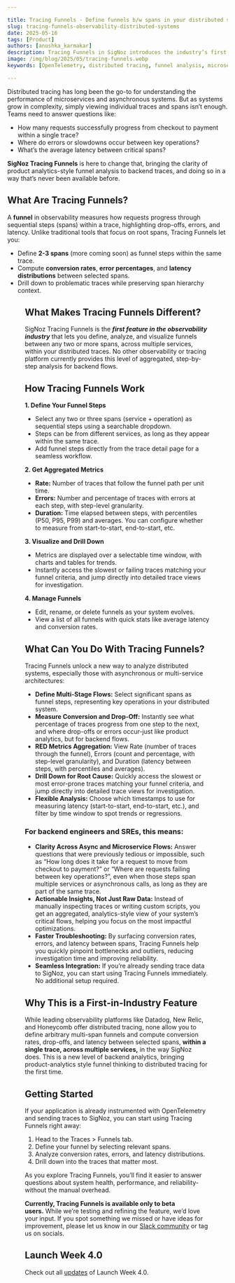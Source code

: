 ```yaml
---

title: Tracing Funnels - Define funnels b/w spans in your distributed systems
slug: tracing-funnels-observability-distributed-systems
date: 2025-05-16
tags: [Product]
authors: [anushka_karmakar]
description: Tracing Funnels in SigNoz introduces the industry’s first product analytics-style funnel analysis for distributed traces, enabling engineers to measure conversion, errors, and latency between key spans across services within a single trace.
image: /img/blog/2025/05/tracing-funnels.webp
keywords: [OpenTelemetry, distributed tracing, funnel analysis, microservices architecture, asynchronous workflows, backend observability, span analysis, error tracking, latency distribution, RED metrics]

---
```


Distributed tracing has long been the go-to for understanding the performance of microservices and asynchronous systems. But as systems grow in complexity, simply viewing individual traces and spans isn’t enough. Teams need to answer questions like:

- How many requests successfully progress from checkout to payment within a single trace?
- Where do errors or slowdowns occur between key operations?
- What’s the average latency between critical spans?

**SigNoz Tracing Funnels** is here to change that, bringing the clarity of product analytics-style funnel analysis to backend traces, and doing so in a way that’s never been available before.

## What Are Tracing Funnels?

A **funnel** in observability measures how requests progress through sequential steps (spans) within a trace, highlighting drop-offs, errors, and latency. Unlike traditional tools that focus on root spans, Tracing Funnels let you:

- Define **2-3 spans** (more coming soon) as funnel steps within the same trace.
- Compute **conversion rates**, **error percentages**, and **latency distributions** between selected spans.
- Drill down to problematic traces while preserving span hierarchy context.

<Figure src="/img/blog/2025/05/tracing-funnels-dashboard.webp" alt="Overview of Tracing Funnels" caption="Overview of Tracing Funnels" />

## What Makes Tracing Funnels Different?

SigNoz Tracing Funnels is the ***first feature in the observability industry*** that lets you define, analyze, and visualize funnels between any two or more spans, across multiple services, within your distributed traces. No other observability or tracing platform currently provides this level of aggregated, step-by-step analysis for backend flows.

## How Tracing Funnels Work

<YouTube id="4YjkiNwFeBA" mute={false} />

**1. Define Your Funnel Steps**

- Select any two or three spans (service + operation) as sequential steps using a searchable dropdown.
- Steps can be from different services, as long as they appear within the same trace.
- Add funnel steps directly from the trace detail page for a seamless workflow.

**2. Get Aggregated Metrics**

- **Rate:** Number of traces that follow the funnel path per unit time.
- **Errors:** Number and percentage of traces with errors at each step, with step-level granularity.
- **Duration:** Time elapsed between steps, with percentiles (P50, P95, P99) and averages. You can configure whether to measure from start-to-start, end-to-start, etc.

**3. Visualize and Drill Down**

- Metrics are displayed over a selectable time window, with charts and tables for trends.
- Instantly access the slowest or failing traces matching your funnel criteria, and jump directly into detailed trace views for investigation.

**4. Manage Funnels**

- Edit, rename, or delete funnels as your system evolves.
- View a list of all funnels with quick stats like average latency and conversion rates.

## What Can You Do With Tracing Funnels?

Tracing Funnels unlock a new way to analyze distributed systems, especially those with asynchronous or multi-service architectures:

- **Define Multi-Stage Flows:** Select significant spans as funnel steps, representing key operations in your distributed system.
- **Measure Conversion and Drop-Off:** Instantly see what percentage of traces progress from one step to the next, and where drop-offs or errors occur-just like product analytics, but for backend flows.
- **RED Metrics Aggregation:** View Rate (number of traces through the funnel), Errors (count and percentage, with step-level granularity), and Duration (latency between steps, with percentiles and averages).
- **Drill Down for Root Cause:** Quickly access the slowest or most error-prone traces matching your funnel criteria, and jump directly into detailed trace views for investigation.
- **Flexible Analysis:** Choose which timestamps to use for measuring latency (start-to-start, end-to-start, etc.), and filter by time window to spot trends or regressions.

### For backend engineers and SREs, this means:

- **Clarity Across Async and Microservice Flows:** Answer questions that were previously tedious or impossible, such as “How long does it take for a request to move from checkout to payment?” or “Where are requests failing between key operations?”, even when those steps span multiple services or asynchronous calls, as long as they are part of the same trace.
- **Actionable Insights, Not Just Raw Data:** Instead of manually inspecting traces or writing custom scripts, you get an aggregated, analytics-style view of your system’s critical flows, helping you focus on the most impactful optimizations.
- **Faster Troubleshooting:** By surfacing conversion rates, errors, and latency between spans, Tracing Funnels help you quickly pinpoint bottlenecks and outliers, reducing investigation time and improving reliability.
- **Seamless Integration:** If you’re already sending trace data to SigNoz, you can start using Tracing Funnels immediately. No additional setup required.

## Why This is a First-in-Industry Feature

While leading observability platforms like Datadog, New Relic, and Honeycomb offer distributed tracing, none allow you to define arbitrary multi-span funnels and compute conversion rates, drop-offs, and latency between selected spans, **within a single trace, across multiple services,** in the way SigNoz does. This is a new level of backend analytics, bringing product-analytics style funnel thinking to distributed tracing for the first time.

## Getting Started

If your application is already instrumented with OpenTelemetry and sending traces to SigNoz, you can start using Tracing Funnels right away:

1. Head to the Traces > Funnels tab.
2. Define your funnel by selecting relevant spans.
3. Analyze conversion rates, errors, and latency distributions.
4. Drill down into the traces that matter most.

As you explore Tracing Funnels, you’ll find it easier to answer questions about system health, performance, and reliability-without the manual overhead.

**Currently, Tracing Funnels is available only to beta users.** While we’re testing and refining the feature, we’d love your input. If you spot something we missed or have ideas for improvement, please let us know in our [Slack community](https://signoz.io/slack) or tag us on socials.

## Launch Week 4.0

Check out all [updates](https://signoz.io/launch-week/) of Launch Week 4.0.